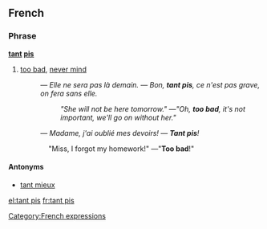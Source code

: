 ==French==

===Phrase===
'''[[tant]] [[pis]]'''

# [[too bad]], [[never mind]]
#: ''― Elle ne sera pas là demain. ― Bon, '''tant pis''', ce n'est pas grave, on fera sans elle.''
#:: ''"She will not be here tomorrow." ―"Oh, '''too bad''', it's not important, we'll go on without her."''
#: ''― Madame, j'ai oublié mes devoirs! ― '''Tant pis'''!''
:::: "Miss, I forgot my homework!" ―"'''Too bad'''!"

====Antonyms====
* [[tant mieux#French|tant mieux]]

[[Category:French expressions]]

[[el:tant pis]]
[[fr:tant pis]]